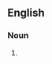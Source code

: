 {{also|teddy bears}}

==English==

===Noun===
{{head|en|noun form}}

# {{plural of|teddybear|lang=en}}